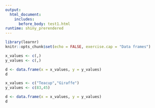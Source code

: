 ```yaml
---
output: 
  html_document:
    includes:
      before_body: test1.html
runtime: shiny_prerendered
---
```


```r
library(learnr)
knitr::opts_chunk$set(echo = FALSE, exercise.cap = "Data frames")
```


```r
x_values <- c(,)
y_values <- c(,)

d <- data.frame(x = x_values, y = y_values)
d
```

```r
x_values <- c("Teacup","Giraffe")
y_values <- c(83,45)

d <- data.frame(x = x_values, y = y_values)
d
```
<div data-iframe-height></div>